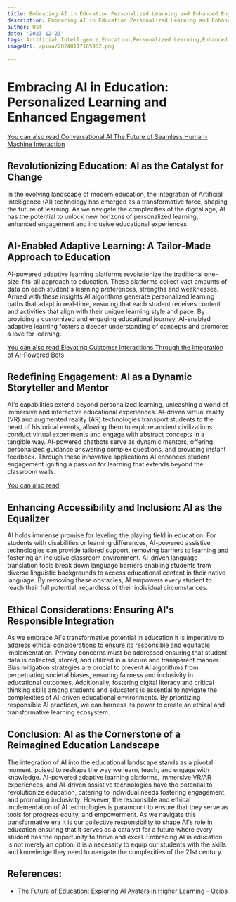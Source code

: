 ```yaml
---
title: Embracing AI in Education Personalized Learning and Enhanced Engagement
description: Embracing AI in Education Personalized Learning and Enhanced Engagement
author: Usf
date: '2023-12-23'
tags: Artificial Intelligence,Education,Personalized Learning,Enhanced Engagement
imageUrl: /pixa/20240117105932.png

---
```

# Embracing AI in Education: Personalized Learning  and Enhanced Engagement

[You can also read Conversational AI The Future of  Seamless Human-Machine Interaction](Conversational%20AI%20The%20Future%20of%20Seamless%20Human-Machine%20Interaction)


## Revolutionizing Education: AI  as the Catalyst for Change
In the evolving  landscape of modern education, the integration of Artificial Intelligence (AI) technology has emerged as a transformative force, shaping the future  of  learning. As we navigate  the complexities of the digital  age,  AI has the potential to unlock new horizons of personalized learning, enhanced engagement and inclusive educational experiences.

## AI-Enabled  Adaptive Learning: A Tailor-Made Approach to Education
AI-powered adaptive learning platforms revolutionize the  traditional one-size-fits-all approach to education. These platforms collect  vast  amounts of data on each student's  learning preferences, strengths and weaknesses. Armed with these insights AI algorithms generate personalized learning paths that adapt  in real-time, ensuring that each  student receives content and activities that align with their unique learning style  and pace. By providing  a  customized and engaging educational journey, AI-enabled  adaptive  learning fosters a deeper understanding of concepts and promotes a love for learning.

[You can also read Elevating Customer Interactions  Through the Integration of AI-Powered Bots](Elevating%20Customer%20Interactions%20Through%20the%20Integration%20of%20AI-Powered%20Bots)


## Redefining Engagement: AI as  a Dynamic Storyteller and Mentor
AI's  capabilities extend beyond personalized learning, unleashing a world of immersive and interactive educational experiences. AI-driven virtual reality (VR) and augmented  reality (AR) technologies transport students to the heart of historical events, allowing  them to explore ancient civilizations conduct virtual experiments and engage with abstract concepts in a tangible way. AI-powered chatbots serve as dynamic mentors, offering personalized guidance answering complex questions, and providing instant feedback. Through these innovative applications AI enhances student engagement igniting a  passion for learning that extends beyond the classroom walls.

[You can  also read ]()


## Enhancing Accessibility and Inclusion: AI as the Equalizer
AI holds immense promise for leveling the playing field in education. For students with disabilities or learning differences, AI-powered assistive technologies can provide tailored support, removing barriers to learning and fostering an inclusive  classroom environment. AI-driven  language translation tools break down language barriers enabling students from diverse linguistic backgrounds to access educational content in their native language. By removing these obstacles, AI empowers every student to  reach their full potential, regardless of  their individual circumstances.

## Ethical Considerations: Ensuring AI's Responsible Integration
As we embrace AI's transformative potential in education it is imperative to address ethical considerations to ensure  its  responsible and equitable implementation. Privacy concerns  must  be addressed ensuring that student  data is collected, stored, and utilized in a secure and transparent manner. Bias mitigation strategies are crucial to prevent AI  algorithms from perpetuating societal biases,  ensuring fairness and inclusivity in educational outcomes. Additionally, fostering digital  literacy  and critical thinking skills  among students and educators  is  essential to navigate the  complexities of AI-driven educational environments. By prioritizing responsible AI practices, we can harness its  power to create an ethical and transformative learning ecosystem.

## Conclusion: AI as the Cornerstone of a Reimagined Education Landscape
The integration of AI into the  educational landscape  stands as a pivotal moment,  poised to reshape the way we learn,  teach, and engage with knowledge. AI-powered  adaptive learning platforms, immersive VR/AR experiences, and AI-driven assistive technologies have the potential to revolutionize education, catering  to individual needs fostering engagement, and promoting inclusivity. However, the responsible and ethical implementation of AI  technologies is paramount to ensure  that they serve as tools for progress equity, and empowerment. As  we navigate this  transformative era it is our collective  responsibility to shape AI's role in education ensuring that it serves as a catalyst for a future where every student has the opportunity  to thrive and excel. Embracing AI in education is  not merely  an option; it is a necessity to equip our students with the skills and knowledge they need to  navigate the complexities of the 21st century.

## References:
- [The Future of Education: Exploring AI Avatars in Higher Learning - Qeios](https://www.qeios.com/read/80Z989)
